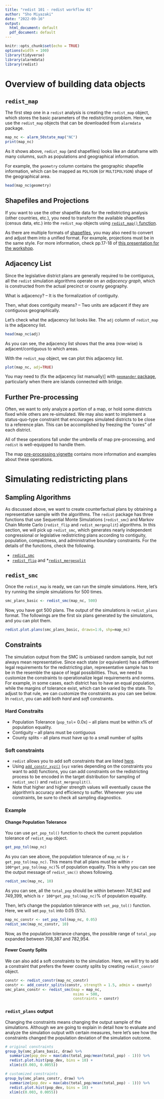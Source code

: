 ```yaml
---
title: "redist 101 - redist workflow 01"
author: "Sho Miyazaki"
date: "2022-09-16"
output:
  html_document: default
  pdf_document: default
---
```


```r
knitr::opts_chunk$set(echo = TRUE)
options(width = 100)
library(tidyverse)
library(alarmdata)
library(redist)
```

# Overview of building data objects

## `redist_map` 
The first step one in a `redist` analysis is creating the `redist_map` object, which stores the basic parameters of the redistricting problem. 
Here, we use the `redist_map` objects that can be downloaded from `alarmdata` package.
```r
map_nc <- alarm_50state_map("NC")
print(map_nc)
```
As it shows above, `redist_map` (and shapefiles) looks like an dataframe with many columns, such as populations and geographical information. 

For example, the `geometry` column contains the geographic shapefile information, which can be mapped as `POLYGON` (or `MULTIPOLYGON`) shape of the geographical area. 

```r
head(map_nc$geometry)
```

## Shapefiles and Projections
If you want to use the other shapefile data for the redistricting analysis (other countries, etc.), you need to transform the available shapefiles (census data, etc.) into the `redist_map` objects using [`redist_map()` function](https://alarm-redist.org/redist/reference/redist_map.html). 

As there are multiple formats of [shapefiles](https://r-spatial.github.io/sf/), you may also need to convert and adjust them into a unified format. 
For example, projections must be in the same style. For more information, check pp.17-18 of [this presentation for the workshop](https://docs.google.com/presentation/d/1FlTfDv8sjhDxxU2KIOnKd1SHhvivm7WdD0bYdrNNgo0/edit#slide=id.g11d65f9e588_0_0). 

## Adjacency List
Since the legislative district plans are generally required to be contiguous, all the `redist` simulation algorithms operate on an *adjacency graph*, which is constructed from the actual precinct or county geography.

What is adjacency? -- It is the formalization of contiguity. 

Then, what does contiguity means? -- Two units are adjacent if they are contiguous geographically. 

Let’s check what the adjacency list looks like.
The `adj` column of `redist_map` is the adjacency list. 

```r
head(map_nc$adj)
```

As you can see, the adjacency list shows that the area (row-wise) is adjacent/contiguous to which areas. 

With the `redist_map` object, we can plot this adjacency list. 
```r
plot(map_nc, adj=TRUE)
```

You may need to (fix the adjacency list manually)] with [`geomander` package](https://christophertkenny.com/geomander/reference/add_edge.html), particularly when there are islands connected with bridge. 

## Further Pre-processing
Often, we want to only analyze a portion of a map, or hold some districts fixed while others are re-simulated. We may also want to implement a status-quo-type constraint that encourages simulated districts to be close to a reference plan. This can be accomplished by freezing the “cores” of each district.

All of these operations fall under the umbrella of map pre-processing, and `redist` is well-equipped to handle them.  

The map [pre-processing vignette](https://alarm-redist.org/redist/articles/map-preproc.html) contains more information and examples about these operations.


# Simulating redistricting plans

## Sampling Algorithms
As discussed above, we want to create counterfactual plans by obtaining a representative sample with the algorithms. 
The `redist` package has three functions that use Sequential Monte Simulations (`redist_smc`) and Markov Chain Monte Carlo (`redist_flip` and `redist_mergesplit`) algorithms.
In this section, we will pick up `redist_smc`, which generates nearly independent congressional or legislative redistricting plans according to contiguity, population, compactness, and administrative boundary constraints.
For the details of the functions, check the following.

* [`redist_smc`](https://alarm-redist.org/redist/reference/redist_smc.html)
* [`redist_flip`](https://alarm-redist.org/redist/reference/redist_flip.html) and 
*[`redist_mergesplit`](https://alarm-redist.org/redist/reference/redist_mergesplit.html) 

## `redist_smc`
Once the `redist_map` is ready, we can run the simple simulations. 
Here, let's try running the simple simulations for 500 times.
```r
smc_plans_basic <- redist_smc(map_nc, 500)
```
Now, you have got 500 plans. The output of the simulations is `redist_plans` format. The followings are the first six plans generated by the simulatons, and you can plot them. 

```r
redist.plot.plans(smc_plans_basic, draws=1:6, shp=map_nc)
```

## Constraints

The simulation output from the SMC is umbiased random sample, but not always mean representative.
Since each state (or equivalent) has a different legal requirements for the redistricting plan, representative sample has to be in the resemble the space of legal possibilities. 
Thus, we need to customize the constraints to operationalize legal requirements and norms. 
For example, in some cases, each district has to have an equal population, while the margins of tolerance exist, which can be varied by the state. To adjust to that rule, we can customize the constraints as you can see below. 
In `redist`, you can add both *hard* and *soft* constraints.

### Hard Constraits
* Population Tolerance (`pop_tol`= 0.0x) -- all plans must be within x% of population equality.
* Contiguity -- all plans must be contiguous 
* County splits -- all plans must have up to a small number of splits

### Soft constraints
* `redist` allows you to add soft constraints that are listed [here](https://alarm-redist.org/redist/reference/constraints.html). 
* Using [`add_constr_xyz()`](https://alarm-redist.org/redist/reference/constraints.html) (`xyz` varies depending on the constraints you want to add) functions, you can add constraints on the redistricting process to be encoded in the target distribution for sampling of `redist_smc()` and `redist_mergesplit()`. 
* Note that higher and higher strength values will eventually cause the algorithm's accuracy and efficiency to suffer. Whenever you use constraints, be sure to check all sampling diagnostics.
  
### Example
#### Change Population Tolerance
You can use `get_pop_tol()` function to check the current population tolerance of `redist_map` object.

```r
get_pop_tol(map_nc)
```
As you can see above, the population tolerance of `map_nc` is `r get_pop_tol(map_nc)`.
This means that all plans must be within `r 100*get_pop_tol(map_nc)`% of population equality.
This is why you can see the output message of `redist_smc()` shows following.
```r
redist_smc(map_nc, 10)
```
As you can see, all the `total_pop` should be within between 741,942 and 749,399, which is `r 100*get_pop_tol(map_nc)`% of population equality.

Then, let's change the population tolerance with `set_pop_tol()` function. Here, we will set `pop_tol` into 0.05 (5%).
```r
map_nc_constr <- set_pop_tol(map_nc, 0.05)
redist_smc(map_nc_constr, 10)
```
Now, as the population tolerance changes, the possible range of `total_pop` expanded between 708,387 and 782,954. 

#### Fewer County Splits
We can also add a soft constraints to the simulation. 
Here, we will try to add a constraint that prefers the fewer county splits by creating `redist_constr` object.
```r
constr <- redist_constr(map_nc_constr)
constr <- add_constr_splits(constr, strength = 1.5, admin = county)
smc_plans_constr <- redist_smc(map = map_nc,
                               nsims = 500,
                               constraints = constr)
```

### `redist_plans` output
Changing the constraints means changing the output sample of the simulations. 
Although we are going to explain in detail how to evaluate and analyze the simulation output with certain measures, here let’s see how the constraints changed the population deviation of the simulation outcome.
```r
# original constraints
group_by(smc_plans_basic, draw) %>%
  summarize(pop_dev = max(abs(total_pop/mean(total_pop) - 1))) %>%
  redist.plot.hist(pop_dev, bins = 10) +
  xlim(c(0.003, 0.0055))

# customized constraints
group_by(smc_plans_constr, draw) %>%
  summarize(pop_dev = max(abs(total_pop/mean(total_pop) - 1))) %>%
  redist.plot.hist(pop_dev, bins = 10) +
  xlim(c(0.003, 0.0055))
```

